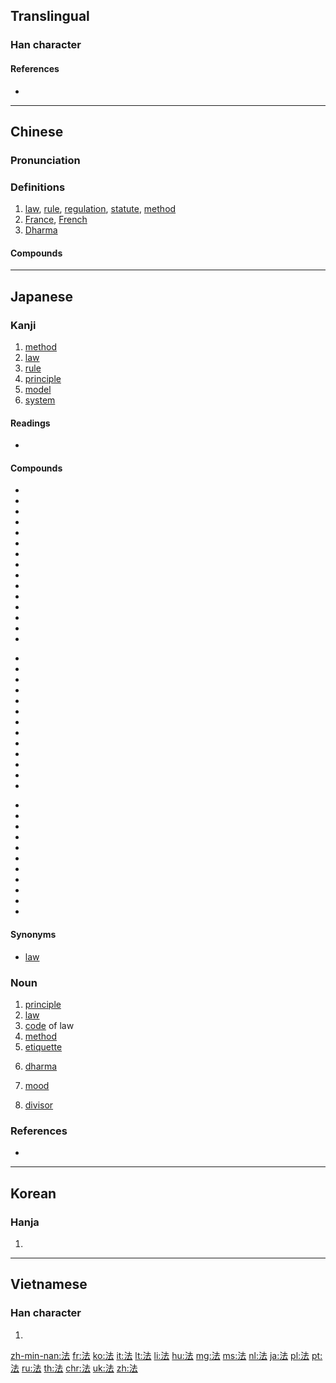==Translingual==
{{stroke order|type=animate}}

===Han character===
{{Han char|rn=85|rad=水|as=05|sn=8|four=3413<sub>1</sub>|canj=水土戈 (EGI)|ids=⿰[[氵]][[去]]}}

====References====
* {{Han ref|kx=0616.110|dkj=17290|dj=1010.020|hdz=31579.040|uh=6CD5|ud=27861|bh=AA6B|bd=43627}}

----

==Chinese==
{{zh-forms}}

===Pronunciation===
{{zh-pron
|m=fǎ
|c=faat3
|h=pfs=fap
|md=huák
|mn=hoat
|w=4faq
|mc=y
|oc=y
|cat=n
}}

===Definitions===
{{zh-hanzi}}

# [[law]], [[rule]], [[regulation]], [[statute]], [[method]]
# [[France]], [[French]]
# [[Dharma]]

====Compounds====
{{der3
| {{zh-l|法案}}
| {{zh-l|法办}}
| {{zh-l|法宝}}
| {{zh-l|法币}}
| {{zh-l|法场}}
| {{zh-l|法典}}
| {{zh-l|法定}}
| {{zh-l|法定人数}}
| {{zh-l|法度}}
| {{zh-l|法官}}
| {{zh-l|法规}}
| {{zh-l|法国}}
| {{zh-l|法国梧桐}}
| {{zh-l|法号}}
| {{zh-l|法会}}
| {{zh-l|法纪}}
| {{zh-l|法家}}
| {{zh-l|法警}}
| {{zh-l|法郎}}
| {{zh-l|法老}}
| {{zh-l|法力}}
| {{zh-l|法例}}
| {{zh-l|法令}}
| {{zh-l|法律}}
| {{zh-l|法轮}}
| {{zh-l|法螺}}
| {{zh-l|法盲}}
| {{zh-l|法门}}
| {{zh-l|法名}}
| {{zh-l|法器}}
| {{zh-l|法权}}
| {{zh-l|法人}}
| {{zh-l|法身}}
| {{zh-l|法师}}
| {{zh-l|法式}}
| {{zh-l|法事}}
| {{zh-l|法书}}
| {{zh-l|法术}}
| {{zh-l|法帖}}
| {{zh-l|法庭}}
| {{zh-l|法统}}
| {{zh-l|法网}}
| {{zh-l|法西斯}}
| {{zh-l|法西斯主义}}
| {{zh-l|法线}}
| {{zh-l|法相}}
| {{zh-l|法像}}
| {{zh-l|法学}}
| {{zh-l|法医}}
| {{zh-l|法医学}}
| {{zh-l|法语}}
| {{zh-l|法院}}
| {{zh-l|法则}}
| {{zh-l|法政}}
| {{zh-l|法旨}}
| {{zh-l|法治}}
| {{zh-l|法制}}
| {{zh-l|法子}}
| {{zh-l|魔法石|mófǎshí}}
}}

----

==Japanese==

===Kanji===
{{ja-kanji|grade=4|rs=水05}}

# [[method]]
# [[law]]
# [[rule]]
# [[principle]]
# [[model]]
# [[system]]

====Readings====
* {{ja-readings|on=[[ほう]] (hō), [[ぽう]] (pō), [[はっ]] (ha-), [[ほっ]] (ho-)|goon=[[ほう]] (hō)|kanon=[[ほう]] (hō)|kun=[[のり]] (nori), [[おきて]] (okite), [[のっとる]] (nottoru)|nanori=[[かず]] (kazu), [[つね]] (tsune), [[のり]] (nori), [[はかる]] (hakaru)}}

====Compounds====
{{top3}}
* {{ja-r|法号|ほうごう|gloss=a [[dharma]] [[name]]}}
* {{l|ja|法案}}
* {{l|ja|法印}}
* {{l|ja|法衣}}
* {{l|ja|法医学}}
* {{l|ja|法王}}
* {{l|ja|法皇}}
* {{l|ja|法外}}
* {{l|ja|法学}}
* {{l|ja|法規}}
* {{l|ja|法事}}
* {{l|ja|法術}}
* {{l|ja|法人}}
* {{l|ja|法則}}
* {{l|ja|法定}}
{{mid3}}
* {{l|ja|法廷}}
* {{l|ja|法典}}
* {{l|ja|法度}}
* {{l|ja|法要}}
* {{l|ja|法螺}}
* {{l|ja|法力}}
* {{l|ja|法律}}
* {{l|ja|法輪}}
* {{l|ja|加法}}
* {{l|ja|家法}}
* {{l|ja|減法}}
* {{l|ja|憲法}}
* {{l|ja|刑法}}
{{mid3}}
* {{l|ja|公法}}
* {{l|ja|国法}}
* {{l|ja|国際法}}
* {{l|ja|司法}}
* {{l|ja|私法}}
* {{l|ja|除法}}
* {{l|ja|商法}}
* {{l|ja|乗法}}
* {{l|ja|定法}}
* {{l|ja|民法}}
* {{ja-r|寸法|すんぽう|gloss=[[dimension]], [[size]]}}
{{bottom}}

====Synonyms====
* {{l|ja|灋}} [[law]]

===Noun===
{{ja-noun|ほう}}

# [[principle]]
# [[law]]
# [[code]] of law
# [[method]]
# [[etiquette]] 
# {{context|Buddhism|lang=ja|sort=ほう}} [[dharma]]
# {{context|grammar|lang=ja|sort=ほう}} [[mood]]
# {{label|ja|mathematics}} [[divisor]]

===References===
* {{R:Shogakukan}}

----

==Korean==

===Hanja===
{{ko-hanja|hangeul=[[법]]|eumhun=|rv=beop|mr=pŏp|y=pep}}

# {{defn|lang=ko|sort=水05}}

----

==Vietnamese==

===Han character===
{{vi-hantu|[[pháp]], [[phấp]], [[phép]], [[phăm]], [[phắp]]|rs=水05}}

# {{defn|lang=vi|sort=水05}}

[[zh-min-nan:法]]
[[fr:法]]
[[ko:法]]
[[it:法]]
[[lt:法]]
[[li:法]]
[[hu:法]]
[[mg:法]]
[[ms:法]]
[[nl:法]]
[[ja:法]]
[[pl:法]]
[[pt:法]]
[[ru:法]]
[[th:法]]
[[chr:法]]
[[uk:法]]
[[zh:法]]